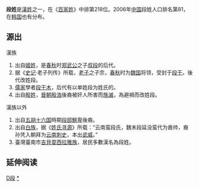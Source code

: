 {{unreferenced|time=2019-09-12T13:17:34+00:00}}
{{姓氏
|姓氏=段
|拼音=Duàn
|南京官話=duang<sup>4</sup>
|台湾=Tuan
|香港=Tuen
|澳门=Tun
|新加坡=
|马来西亚=
|越南=Đoàn
|韩国=단
|反切=
|同音字=
|堂号=
|郡望=[[京兆郡|京兆郡]]
}}

'''段姓'''是[[漢姓|漢姓]]之一，在《[[百家姓|百家姓]]》中排第218位。2006年[[中国|中国]]段姓人口排名第81，在[[韩国|韩国]]也有分布。

== 源出 ==
;漢族
#出自[[姬姓|姬姓]]，是[[春秋时期|春秋]]时[[郑武公|郑武公]]之子[[叔段|叔段]]的后代。
#据《[[史记|史记]]·老子列传》所载，[[老子|老子]]之子宗，[[春秋时期|春秋]]时为[[魏国|魏国]]将领，受封于[[段干|段干]]。後代改姓段。
#[[儒家|儒家]]學者[[段干木|段干木]]，后代有以单姓段为姓氏的。
#出自[[殷姓|殷姓]]，[[晉朝|晉朝]][[殷浩|殷浩]]後裔被奸人所害而[[族滅|族滅]]，為避禍而改姓段。

;漢族以外
#出自[[五胡十六国|五胡十六国]]時期[[段部鮮卑|段部鮮卑]]後裔。
#出自[[白族|白族]]，据《[[姓氏寻源|姓氏寻源]]》所载：“云南蛮段氏，魏末段延没蛮代为酋帅，裔孙凭入朝拜为[[云南|云南]][[刺史|刺史]]，本出[[武威|武威]]。”
#臺灣臺南市[[吉貝耍|吉貝耍]][[西拉雅族|西拉雅族]]，居民多數漢名為段姓。

== 延伸阅读 ==
{{Wikisource further reading}}

{{中国前一百大姓氏}}

[[Category:漢姓|D段]]
[[Category:段姓|*]]
